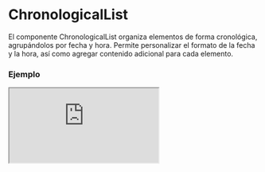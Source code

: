 
# ChronologicalList

El componente ChronologicalList organiza elementos de forma cronológica, agrupándolos por fecha y hora. Permite personalizar el formato de la fecha y la hora, así como agregar contenido adicional para cada elemento.

### Ejemplo

<Iframe
  minHeightIframe="30dvh"
  src="https://fenextjs-component-storybook.vercel.app/iframe.html?args=&id=chronologicallist-chronologicallist--index&viewMode=story"
/>

### Importacion

Para importar el componente ChronologicalList, se puede hacer desde fenextjs

```tsx copy
import { ChronologicalList } from "fenextjs";
```

### Parametros

| Parametro         | Tipo                          | Requerido | Default           | Descripcion                                                                                                                         |
| ----------------- | ----------------------------- | --------- | ----------------- | ----------------------------------------------------------------------------------------------------------------------------------- |
| items             | ChronologicalListItemsProps[] | sí        | undefined         | Lista de elementos que se mostrarán en la lista cronológica, cada uno con su respectiva fecha, contenido y posible personalización. |
| market            | ReactNode                     | no        | undefined         | Contenido personalizado que se mostrará junto a cada elemento como marcador. Puede ser un ícono, texto o cualquier otro nodo.       |
| parseDateYYYYMMDD | (date: Date) =\> string       | no        | parseDateYYYYMMDD | Función para parsear la fecha en el formato 'YYYY-MM-DD'.                                                                           |
| parseDateHHMMSS   | (date: Date) =\> string       | no        | getTimeToText     | Función para parsear la hora en el formato 'HH:MM:SS'.                                                                              |
| className         | string                        | no        | ''                | Clase CSS personalizada para el componente.                                                                                         |

### ChronologicalListItemsProps

Cada elemento de la lista tiene sus propios parámetros:

| Propiedad | Tipo      | Requerido | Descripción                                                                                                                   |
| --------- | --------- | --------- | ----------------------------------------------------------------------------------------------------------------------------- |
| date      | Date      | si        | La fecha correspondiente al elemento.                                                                                         |
| children  | ReactNode | si        | El contenido que se mostrará dentro del elemento.                                                                             |
| market    | ReactNode | no        | Contenido personalizado que se mostrará junto a cada elemento como marcador. Puede ser un ícono, texto o cualquier otro nodo. |
| className | string    | no        | Clase CSS personalizada para el elemento.                                                                                     |

### Formato de Fecha y Hora

El componente permite personalizar el formato de la fecha y hora utilizando las funciones `parseDateYYYYMMDD` y `parseDateHHMMSS`. Si no se proporcionan, se utilizan las funciones por defecto.

### Storybook

Para ver el storybook del componente lo puede hacer con este [link](https://fenextjs-component-storybook.vercel.app/?path=/story/chronologicallist-chronologicallist--index)

### Usos

- Lista cronológica básica

```tsx copy
<ChronologicalList
  items={[
    { date: new Date(), children: "Elemento 1" },
    { date: new Date(), children: "Elemento 2" },
  ]}
/>
```

- Lista cronológica con marcador personalizado

```tsx copy
<ChronologicalList
  items={[
    { date: new Date(), children: "Elemento 1", market: <span>🌟</span> },
    { date: new Date(), children: "Elemento 2" },
  ]}
  market={<span>🔔</span>}
/>
```

- Lista cronológica con formato de fecha personalizado

```tsx copy
<ChronologicalList
  items={[{ date: new Date(), children: "Evento importante" }]}
  parseDateYYYYMMDD={(date) =>
    date.toLocaleDateString("es-ES", {
      year: "numeric",
      month: "long",
      day: "numeric",
    })
  }
/>
```
